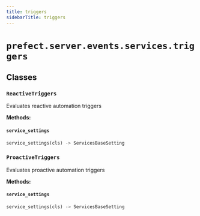 ```yaml
---
title: triggers
sidebarTitle: triggers
---
```


# `prefect.server.events.services.triggers`

## Classes

### `ReactiveTriggers` <sup><a href="https://github.com/prefecthq/prefect/blob/main/src/prefect/server/events/services/triggers.py#L24"><Icon icon="github" size="14" /></a></sup>


Evaluates reactive automation triggers


**Methods:**

#### `service_settings` <sup><a href="https://github.com/prefecthq/prefect/blob/main/src/prefect/server/events/services/triggers.py#L30"><Icon icon="github" size="14" /></a></sup>

```python
service_settings(cls) -> ServicesBaseSetting
```

### `ProactiveTriggers` <sup><a href="https://github.com/prefecthq/prefect/blob/main/src/prefect/server/events/services/triggers.py#L64"><Icon icon="github" size="14" /></a></sup>


Evaluates proactive automation triggers


**Methods:**

#### `service_settings` <sup><a href="https://github.com/prefecthq/prefect/blob/main/src/prefect/server/events/services/triggers.py#L68"><Icon icon="github" size="14" /></a></sup>

```python
service_settings(cls) -> ServicesBaseSetting
```
